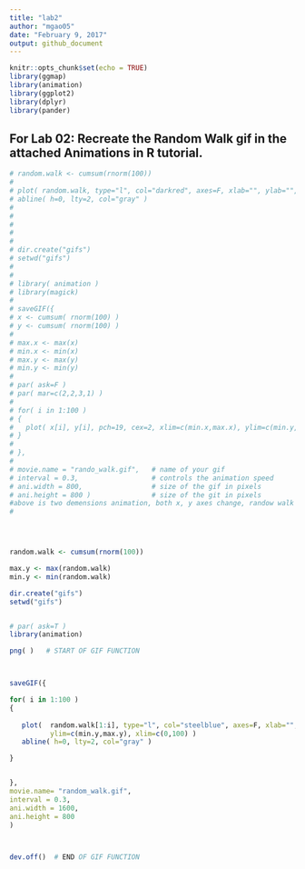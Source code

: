 ```yaml
---
title: "lab2"
author: "mgao05"
date: "February 9, 2017"
output: github_document
---
```


```r
knitr::opts_chunk$set(echo = TRUE)
library(ggmap)
library(animation)
library(ggplot2)
library(dplyr)
library(pander)
```

## For Lab 02: Recreate the Random Walk gif in the attached Animations in R tutorial.
    

```r

# random.walk <- cumsum(rnorm(100))
#   
# plot( random.walk, type="l", col="darkred", axes=F, xlab="", ylab="", main="Random Walk" )
# abline( h=0, lty=2, col="gray" )
# 
# 
# 
# 
# 
# dir.create("gifs")
# setwd("gifs")
# 
# 
# library( animation )
# library(magick)
# 
# saveGIF({
# x <- cumsum( rnorm(100) )
# y <- cumsum( rnorm(100) )
# 
# max.x <- max(x)
# min.x <- min(x)
# max.y <- max(y)
# min.y <- min(y)
# 
# par( ask=F )
# par( mar=c(2,2,3,1) )
# 
# for( i in 1:100 )
# {
#   plot( x[i], y[i], pch=19, cex=2, xlim=c(min.x,max.x), ylim=c(min.y,max.y)  )
# }
#   
# }, 
# 
# movie.name = "rando_walk.gif",   # name of your gif
# interval = 0.3,                  # controls the animation speed
# ani.width = 800,                 # size of the gif in pixels
# ani.height = 800 )               # size of the git in pixels
#above is two demensions animation, both x, y axes change, randow walk only changes randomly on y axes.See codes below.
#




random.walk <- cumsum(rnorm(100))

max.y <- max(random.walk)
min.y <- min(random.walk)

dir.create("gifs")
setwd("gifs")


# par( ask=T )
library(animation)

png( )   # START OF GIF FUNCTION



saveGIF({

for( i in 1:100 )
{
   
   plot(  random.walk[1:i], type="l", col="steelblue", axes=F, xlab="", ylab="", main="Random Walk",
          ylim=c(min.y,max.y), xlim=c(0,100) )
   abline( h=0, lty=2, col="gray" )

}


}, 
movie.name= "random_walk.gif", 
interval = 0.3,
ani.width = 1600,
ani.height = 800
)



dev.off()  # END OF GIF FUNCTION





















```

